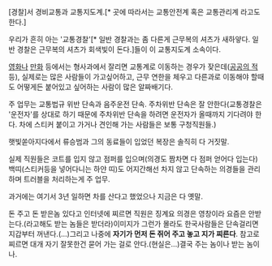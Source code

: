 [경찰]서 경비교통과 교통지도계.[* 곳에 따라서는 교통안전계 혹은 교통관리계 라고도 한다.]

우리가 흔히 아는 '교통경찰'[* 일반 경찰과는 좀 다른게 근무복의 셔츠가 새하얗다. 일반 경찰은 근무복의 셔츠가 회색빛이 돈다.]들이 이 교통지도계 소속이다.

[[영화]]나 [[만화]] 등에서는 형사과에서 잘리면 교통계로 이동하는 경우가 잦은데([[공공의 적]] 등), 실제로는 많은 사람들이 가고싶어하고, 근무 연한을 체우고 다른과로 이동해야 할때도 어떻게든 붙어있고 싶어하는 사람이 많은 알짜배기다.

주 업무는 교통법규 위반 단속과 음주운전 단속. 주차위반 단속은 잘 안한다(교통경찰은 '운전자'를 상대로 하기 때문에 주차위반 단속을 하려면 운전자가 올때까지 기다려야 한다. 차에 스티커 붙이고 가거나 견인해 가는 사람들은 보통 구청직원들.)

햇빛쏟아지다에서 류승범과 그의 동료들이 입었던 복장은 솔직히 다 거짓말.

실제 직원들은 코트를 입지 않고 점퍼를 입으며(의경도 짬차면 다 점퍼 얻어다 입는다) 백띠(스티커등을 넣어다니는 하얀 띠)도 어지간해선 차지 않고 단속하는 의경들을 관리하며 트러블을 처리하는게 주 업무. 

과거에는 여기서 3년 일하면 차를 산다고 했었으나 지금은 다 옛말.

돈 주고 돈 받은놈 있다고 인터넷에 찌르면 직원은 징계요 의경은 영창이라 요즘은 안받는다.(라고해도 받는 놈들은 받더라)이미지가 그런가 몰라도 한국사람들은 단속걸리면 지갑부터 꺼낸다.(...)그리고 나중에 '''자기가 먼저 돈 쥐어 주고 놓고 지가 찌른다'''. 참고로 찌르면 대개 자기 잘못한건 묻어 가는 걸로 안다.(현실은...)결국 주는 놈이나 받는 놈이나.

